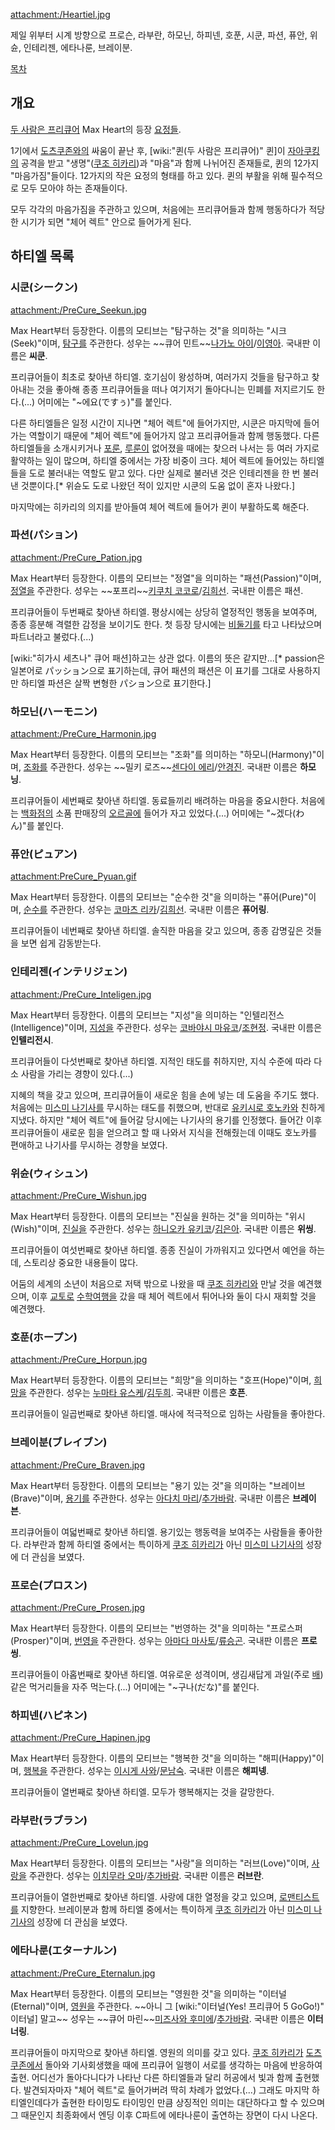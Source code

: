 {{{+1 ハーティエル / Heartiel }}}

attachment:/Heartiel.jpg

제일 위부터 시계 방향으로 프로슨, 라부란, 하모닌, 하피넨, 호푼, 시쿤, 파션, 퓨안, 위슌, 인테리젠, 에타나룬, 브레이분.

[[목차]]
== 개요 ==
[[두 사람은 프리큐어]] Max Heart의 등장 [[요정]]들.

1기에서 [[도츠쿠존]]와의 싸움이 끝난 후, [wiki:"퀸(두 사람은 프리큐어)" 퀸]이 [[자아쿠킹]]의 공격을 받고 "생명"([[쿠조 히카리]])과 "마음"과 함께 나뉘어진 존재들로, 퀸의 12가지 "마음가짐"들이다. 12가지의 작은 요정의 형태를 하고 있다. 퀸의 부활을 위해 필수적으로 모두 모아야 하는 존재들이다.

모두 각각의 마음가짐을 주관하고 있으며, 처음에는 프리큐어들과 함께 행동하다가 적당한 시기가 되면 "체어 렉트" 안으로 들어가게 된다.


== 하티엘 목록 ==
=== 시쿤(シークン) ===
attachment:/PreCure_Seekun.jpg

Max Heart부터 등장한다. 이름의 모티브는 "탐구하는 것"을 의미하는 "시크(Seek)"이며, [[탐구]]를 주관한다. 성우는 ~~큐어 민트~~[[나가노 아이]]/[[이영아]]. 국내판 이름은 '''씨쿤'''.

프리큐어들이 최초로 찾아낸 하티엘. 호기심이 왕성하며, 여러가지 것들을 탐구하고 찾아내는 것을 좋아해 종종 프리큐어들을 떠나 여기저기 돌아다니는 민폐를 저지르기도 한다.(...) 어미에는 "~에요(ですぅ)"를 붙인다.

다른 하티엘들은 일정 시간이 지나면 "체어 렉트"에 들어가지만, 시쿤은 마지막에 들어가는 역할이기 때문에 "체어 렉트"에 들어가지 않고 프리큐어들과 함께 행동했다. 다른 하티엘들을 소개시키거나 [[포룬]], [[루룬]]이 없어졌을 때에는 찾으러 나서는 등 여러 가지로 활약하는 일이 많으며, 하티엘 중에서는 가장 비중이 크다. 체어 렉트에 들어있는 하티엘들을 도로 불러내는 역할도 맡고 있다. 다만 실제로 불러낸 것은 인테리젠을 한 번 불러낸 것뿐이다.[* 위슌도 도로 나왔던 적이 있지만 시쿤의 도움 없이 혼자 나왔다.]

마지막에는 히카리의 의지를 받아들여 체어 렉트에 들어가 퀸이 부활하도록 해준다.

=== 파션(パション) ===
attachment:/PreCure_Pation.jpg

Max Heart부터 등장한다. 이름의 모티브는 "정열"을 의미하는 "패션(Passion)"이며, [[정열]]을 주관한다. 성우는 ~~포프리~~[[키쿠치 코코로]]/[[김희선]]. 국내판 이름은 패션.

프리큐어들이 두번째로 찾아낸 하티엘. 평상시에는 상당히 열정적인 행동을 보여주며, 종종 흥분해 격렬한 감정을 보이기도 한다. 첫 등장 당시에는 [[비둘기]]를 타고 나타났으며 파트너라고 불렀다.(...)

[wiki:"히가시 세츠나" 큐어 패션]하고는 상관 없다. 이름의 뜻은 같지만...[* passion은 일본어로 パッション으로 표기하는데, 큐어 패션의 패션은 이 표기를 그대로 사용하지만 하티엘 파션은 살짝 변형한  パション으로 표기한다.]

=== 하모닌(ハーモニン) ===
attachment:/PreCure_Harmonin.jpg

Max Heart부터 등장한다. 이름의 모티브는 "조화"를 의미하는 "하모니(Harmony)"이며, [[조화]]를 주관한다. 성우는 ~~밀키 로즈~~[[센다이 에리]]/[[안경진]]. 국내판 이름은 '''하모닝'''.

프리큐어들이 세번째로 찾아낸 하티엘. 동료들끼리 배려하는 마음을 중요시한다. 처음에는 [[백화점]]의 소품 판매장의 [[오르골]]에 들어가 자고 있었다.(...) 어미에는 "~겠다(わん)"를 붙인다.

=== 퓨안(ピュアン) ===
attachment:PreCure_Pyuan.gif

Max Heart부터 등장한다. 이름의 모티브는 "순수한 것"을 의미하는 "퓨어(Pure)"이며, [[순수]]를 주관한다. 성우는 [[코마츠 리카]]/[[김희선]]. 국내판 이름은 '''퓨어링'''.

프리큐어들이 네번째로 찾아낸 하티엘. 솔직한 마음을 갖고 있으며, 종종 감명깊은 것들을 보면 쉽게 감동받는다.

=== 인테리젠(インテリジェン) ===
attachment:/PreCure_Inteligen.jpg

Max Heart부터 등장한다. 이름의 모티브는 "지성"을 의미하는 "인텔리전스(Intelligence)"이며, [[지성]]을 주관한다. 성우는 [[코바야시 마유코]]/[[조현정]]. 국내판 이름은 '''인텔리전시'''.

프리큐어들이 다섯번째로 찾아낸 하티엘. 지적인 태도를 취하지만, 지식 수준에 따라 다소 사람을 가리는 경향이 있다.(...)

지혜의 책을 갖고 있으며, 프리큐어들이 새로운 힘을 손에 넣는 데 도움을 주기도 했다. 처음에는 [[미스미 나기사]]를 무시하는 태도를 취했으며, 반대로 [[유키시로 호노카]]와 친하게 지냈다. 하지만 "체어 렉트"에 들어갈 당시에는 나기사의 용기를 인정했다. 들어간 이후 프리큐어들이 새로운 힘을 얻으려고 할 때 나와서 지식을 전해줬는데 이때도 호노카를 편애하고 나기사를 무시하는 경향을 보였다.

=== 위슌(ウィシュン) ===
attachment:/PreCure_Wishun.jpg

Max Heart부터 등장한다. 이름의 모티브는 "진실을 원하는 것"을 의미하는 "위시(Wish)"이며, [[진실]]을 주관한다. 성우는 [[하니오카 유키코]]/[[김은아]]. 국내판 이름은 '''위씽'''.

프리큐어들이 여섯번째로 찾아낸 하티엘. 종종 진실이 가까워지고 있다면서 예언을 하는데, 스토리상 중요한 내용들이 많다.

어둠의 세계의 소년이 처음으로 저택 밖으로 나왔을 때 [[쿠조 히카리]]와 만날 것을 예견했으며, 이후 [[교토]]로 [[수학여행]]을 갔을 때 체어 렉트에서 튀어나와 둘이 다시 재회할 것을 예견했다.

=== 호푼(ホープン) ===
attachment:/PreCure_Horpun.jpg

Max Heart부터 등장한다. 이름의 모티브는 "희망"을 의미하는 "호프(Hope)"이며, [[희망]]을 주관한다. 성우는 [[누마타 유스케]]/[[김두희]]. 국내판 이름은 '''호픈'''.

프리큐어들이 일곱번째로 찾아낸 하티엘. 매사에 적극적으로 임하는 사람들을 좋아한다.

=== 브레이분(ブレイブン) ===
attachment:/PreCure_Braven.jpg

Max Heart부터 등장한다. 이름의 모티브는 "용기 있는 것"을 의미하는 "브레이브(Brave)"이며, [[용기]]를 주관한다. 성우는 [[아다치 마리]]/[[추가바람]]. 국내판 이름은 '''브레이븐'''.

프리큐어들이 여덟번째로 찾아낸 하티엘. 용기있는 행동력을 보여주는 사람들을 좋아한다. 라부란과 함께 하티엘 중에서는 특이하게 [[쿠조 히카리]]가 아닌 [[미스미 나기사]]의 성장에 더 관심을 보였다.

=== 프로슨(プロスン) ===
attachment:/PreCure_Prosen.jpg

Max Heart부터 등장한다. 이름의 모티브는 "번영하는 것"을 의미하는 "프로스퍼(Prosper)"이며, [[번영]]을 주관한다. 성우는 [[아마다 마사토]]/[[류승곤]]. 국내판 이름은 '''프로씽'''.

프리큐어들이 아홉번째로 찾아낸 하티엘. 여유로운 성격이며, 생김새답게 과일(주로 [[배]]) 같은 먹거리들을 자주 먹는다.(...) 어미에는 "~구나(だな)"를 붙인다.

=== 하피넨(ハピネン) ===
attachment:/PreCure_Hapinen.jpg

Max Heart부터 등장한다. 이름의 모티브는 "행복한 것"을 의미하는 "해피(Happy)"이며, [[행복]]을 주관한다. 성우는 [[이시게 사와]]/[[문남숙]]. 국내판 이름은 '''해피넹'''.

프리큐어들이 열번째로 찾아낸 하티엘. 모두가 행복해지는 것을 갈망한다.

=== 라부란(ラブラン) ===
attachment:/PreCure_Lovelun.jpg

Max Heart부터 등장한다. 이름의 모티브는 "사랑"을 의미하는 "러브(Love)"이며, [[사랑]]을 주관한다. 성우는 [[이치무라 오마]]/[[추가바람]]. 국내판 이름은 '''러브란'''.

프리큐어들이 열한번째로 찾아낸 하티엘. 사랑에 대한 열정을 갖고 있으며, [[로맨티스트]]를 지향한다. 브레이분과 함께 하티엘 중에서는 특이하게 [[쿠조 히카리]]가 아닌 [[미스미 나기사]]의 성장에 더 관심을 보였다.

=== 에타나룬(エターナルン) ===
attachment:/PreCure_Eternalun.jpg

Max Heart부터 등장한다. 이름의 모티브는 "영원한 것"을 의미하는 "이터널(Eternal)"이며, [[영원]]을 주관한다. ~~아니 그 [wiki:"이터널(Yes! 프리큐어 5 GoGo!)" 이터널] 말고~~ 성우는 ~~큐어 마린~~[[미즈사와 후미에]]/[[추가바람]]. 국내판 이름은 '''이터너링'''.

프리큐어들이 마지막으로 찾아낸 하티엘. 영원의 의미를 갖고 있다. [[쿠조 히카리]]가 [[도츠쿠존]]에서 돌아와 기사회생했을 때에 프리큐어 일행이 서로를 생각하는 마음에 반응하여 출현. 어디선가 돌아다니다가 나타난 다른 하티엘들과 달리 허공에서 빛과 함께 출현했다. 발견되자마자 "체어 렉트"로 들어가버려 딱히 차례가 없었다.(...) 그래도 마지막 하티엘인데다가 출현한 타이밍도 타이밍인 만큼 상징적인 의미는 대단하다고 할 수 있으며 그 때문인지 최종화에서 엔딩 이후 C파트에 에타나룬이 출연하는 장면이 다시 나온다.
